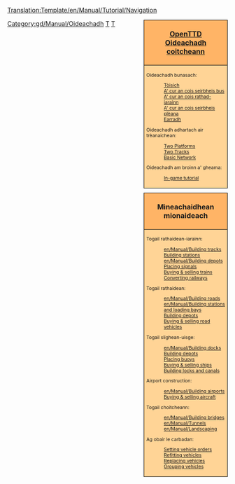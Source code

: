 <noinclude>[[Translation:Template/en/Manual/Tutorial/Navigation]]</noinclude><noinclude></noinclude>
<div style="float:right; padding-left:12px; background:none;">
<div style="width:180px; border:1px solid #000000; background:#ffb466; padding:5px; -moz-border-radius-topleft:5px; -moz-border-radius-topright:5px; font-size: 12pt;">
<center><strong><font size="3">[[gd/OpenTTD|OpenTTD]]<br>[[gd/Manual/Tutorial/Main Page|Oideachadh coitcheann]]</font></strong></center>
</div>
<div style="width:180px;  border:1px solid black; border-top-width: 0px; background:#ffd496; padding:5px; font-size: 8pt;">

Oideachadh bunasach:
:[[gd/Manual/Tutorial/Main Page|Tòisich]]
:[[gd/Manual/Tutorial/Busaichean|A' cur an cois seirbheis bus]]
:[[gd/Manual/Tutorial/Trèanaichean|A' cur an cois rathad-iarainn]]
:[[gd/Manual/Tutorial/Plèanaichean|A' cur an cois seirbheis plèana]]
:[[gd/Manual/Tutorial/Earradh|Earradh]]
Oideachadh adhartach air trèanaichean:
:[[en/Manual/Tutorial/Two Platforms|Two Platforms]]
:[[en/Manual/Tutorial/Two Tracks|Two Tracks]]
:[[en/Manual/Tutorial/Basic Network|Basic Network]]
Oideachadh am broinn a' gheama:
:[[en/Manual/Tutorial/In-game tutorial|In-game tutorial]]

</div>

<div style="width:180px; border:1px solid #000000; background:#ffb466; padding:5px; font-size: 12pt; margin-top: 10px;">
<center><strong><font size="3">Mìneachaidhean mionaideach</font></strong></center>
</div>
<div style="width:180px;  border:1px solid black; border-top-width: 0px; background:#ffd496; padding:5px; -moz-border-radius-bottomleft:5px; -moz-border-radius-bottomright:8px; font-size: 8pt;">
<span style="font-weight:bold;">

Togail rathaidean-iarainn:
:[[en/Manual/Building tracks]]
:[[en/Manual/Building railway stations|Building stations]]
:[[en/Manual/Building depots]]
:[[en/Manual/Building signals|Placing signals]]
:[[en/Manual/Buying trains|Buying &amp; selling trains]]
:[[en/Manual/Convert rail|Converting railways]]

Togail rathaidean:
:[[en/Manual/Building roads]]
:[[en/Manual/Building stations and loading bays]]
:[[en/Manual/Building road depots|Building depots]]
:[[en/Manual/Buying road vehicles|Buying &amp; selling road vehicles]]

Togail slighean-uisge:
:[[en/Manual/Building docks]]
:[[en/Manual/Building ship depots|Building depots]]
:[[en/Manual/Building buoys|Placing buoys]]
:[[en/Manual/Buying ships|Buying &amp; selling ships]]
:[[en/Manual/Building canals|Building locks and canals]]

Airport construction:
:[[en/Manual/Building airports]]
:[[en/Manual/Buying aircraft|Buying &amp; selling aircraft]]

Togail choitcheann:
:[[en/Manual/Building bridges]]
:[[en/Manual/Tunnels]]
:[[en/Manual/Landscaping]]

Ag obair le carbadan:
:[[en/Manual/Orders|Setting vehicle orders]]
:[[en/Manual/Refit|Refitting vehicles]]
:[[en/Manual/Replace vehicles|Replacing vehicles]]
:[[en/Manual/Vehicle groups|Grouping vehicles]]

</span>
</div>
</div><includeonly>[[Category:gd/Manual/Oideachadh]]</includeonly><noinclude>

[[Category:en/Templates|T]][[Category:en/Navigation|T]]
</noinclude>
